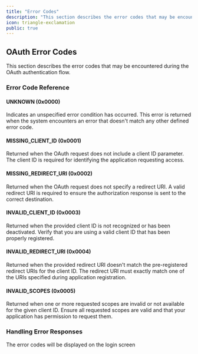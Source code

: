```yaml
---
title: "Error Codes"
description: "This section describes the error codes that may be encountered during the OAuth authentication flow."
icon: triangle-exclamation
public: true
---
```


## OAuth Error Codes

This section describes the error codes that may be encountered during the OAuth authentication flow.

### Error Code Reference

#### UNKNOWN (0x0000)

Indicates an unspecified error condition has occurred. This error is returned when the system encounters an error that doesn't match any other defined error code.

#### MISSING\_CLIENT\_ID (0x0001)

Returned when the OAuth request does not include a client ID parameter. The client ID is required for identifying the application requesting access.

#### MISSING\_REDIRECT\_URI (0x0002)

Returned when the OAuth request does not specify a redirect URI. A valid redirect URI is required to ensure the authorization response is sent to the correct destination.

#### INVALID\_CLIENT\_ID (0x0003)

Returned when the provided client ID is not recognized or has been deactivated. Verify that you are using a valid client ID that has been properly registered.

#### INVALID\_REDIRECT\_URI (0x0004)

Returned when the provided redirect URI doesn't match the pre-registered redirect URIs for the client ID. The redirect URI must exactly match one of the URIs specified during application registration.

#### INVALID\_SCOPES (0x0005)

Returned when one or more requested scopes are invalid or not available for the given client ID. Ensure all requested scopes are valid and that your application has permission to request them.

### Handling Error Responses

The error codes will be displayed on the login screen
